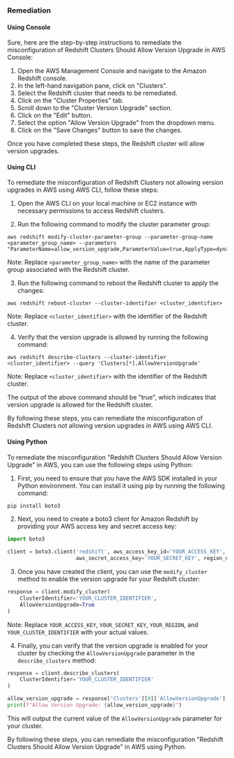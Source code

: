### Remediation

#### Using Console

Sure, here are the step-by-step instructions to remediate the misconfiguration of Redshift Clusters Should Allow Version Upgrade in AWS Console:

1. Open the AWS Management Console and navigate to the Amazon Redshift console.
2. In the left-hand navigation pane, click on "Clusters".
3. Select the Redshift cluster that needs to be remediated.
4. Click on the "Cluster Properties" tab.
5. Scroll down to the "Cluster Version Upgrade" section.
6. Click on the "Edit" button.
7. Select the option "Allow Version Upgrade" from the dropdown menu.
8. Click on the "Save Changes" button to save the changes.

Once you have completed these steps, the Redshift cluster will allow version upgrades.

#### Using CLI

To remediate the misconfiguration of Redshift Clusters not allowing version upgrades in AWS using AWS CLI, follow these steps:

1. Open the AWS CLI on your local machine or EC2 instance with necessary permissions to access Redshift clusters.

2. Run the following command to modify the cluster parameter group:

```
aws redshift modify-cluster-parameter-group --parameter-group-name <parameter_group_name> --parameters "ParameterName=allow_version_upgrade,ParameterValue=true,ApplyType=dynamic"
```

Note: Replace `<parameter_group_name>` with the name of the parameter group associated with the Redshift cluster.

3. Run the following command to reboot the Redshift cluster to apply the changes:

```
aws redshift reboot-cluster --cluster-identifier <cluster_identifier>
```

Note: Replace `<cluster_identifier>` with the identifier of the Redshift cluster.

4. Verify that the version upgrade is allowed by running the following command:

```
aws redshift describe-clusters --cluster-identifier <cluster_identifier> --query 'Clusters[*].AllowVersionUpgrade'
```

Note: Replace `<cluster_identifier>` with the identifier of the Redshift cluster.

The output of the above command should be "true", which indicates that version upgrade is allowed for the Redshift cluster.

By following these steps, you can remediate the misconfiguration of Redshift Clusters not allowing version upgrades in AWS using AWS CLI.

#### Using Python

To remediate the misconfiguration "Redshift Clusters Should Allow Version Upgrade" in AWS, you can use the following steps using Python:

1. First, you need to ensure that you have the AWS SDK installed in your Python environment. You can install it using pip by running the following command:

```python
pip install boto3
```

2. Next, you need to create a boto3 client for Amazon Redshift by providing your AWS access key and secret access key:

```python
import boto3

client = boto3.client('redshift', aws_access_key_id='YOUR_ACCESS_KEY',
                      aws_secret_access_key='YOUR_SECRET_KEY', region_name='YOUR_REGION')
```

3. Once you have created the client, you can use the `modify_cluster` method to enable the version upgrade for your Redshift cluster:

```python
response = client.modify_cluster(
    ClusterIdentifier='YOUR_CLUSTER_IDENTIFIER',
    AllowVersionUpgrade=True
)
```

Note: Replace `YOUR_ACCESS_KEY`, `YOUR_SECRET_KEY`, `YOUR_REGION`, and `YOUR_CLUSTER_IDENTIFIER` with your actual values.

4. Finally, you can verify that the version upgrade is enabled for your cluster by checking the `AllowVersionUpgrade` parameter in the `describe_clusters` method:

```python
response = client.describe_clusters(
    ClusterIdentifier='YOUR_CLUSTER_IDENTIFIER'
)

allow_version_upgrade = response['Clusters'][0]['AllowVersionUpgrade']
print(f"Allow Version Upgrade: {allow_version_upgrade}")
```

This will output the current value of the `AllowVersionUpgrade` parameter for your cluster.

By following these steps, you can remediate the misconfiguration "Redshift Clusters Should Allow Version Upgrade" in AWS using Python.

